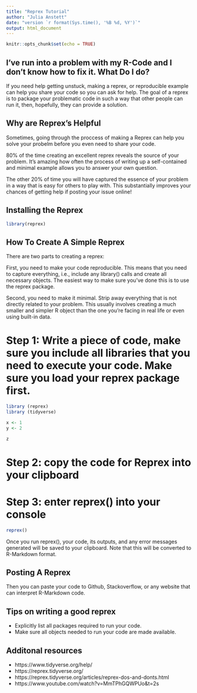 ```yaml
---
title: "Reprex Tutorial"
author: "Julia Anstett"
date: "version `r format(Sys.time(), '%B %d, %Y')`"
output: html_document
---
```


```r
knitr::opts_chunk$set(echo = TRUE)
```

## I've run into a problem with my R-Code and I don't know how to fix it. What Do I do?

If you need help getting unstuck, making a reprex, or reproducible example can help you share your code so you can ask for help. The goal of a reprex is to package your problematic code in such a way that other people can run it, then, hopefully, they can provide a solution.


## Why are Reprex's Helpful
Sometimes, going through the proccess of making a Reprex can help you solve your probelm before you even need to share your code.

80% of the time creating an excellent reprex reveals the source of your problem. It’s amazing how often the process of writing up a self-contained and minimal example allows you to answer your own question.

The other 20% of time you will have captured the essence of your problem in a way that is easy for others to play with. This substantially improves your chances of getting help if posting your issue online!


##  Installing the Reprex

```r

library(reprex)

```

## How To Create A Simple Reprex

There are two parts to creating a reprex:

First, you need to make your code reproducible. This means that you need to capture everything, i.e., include any library() calls and create all necessary objects. The easiest way to make sure you’ve done this is to use the reprex package.

Second, you need to make it minimal. Strip away everything that is not directly related to your problem. This usually involves creating a much smaller and simpler R object than the one you’re facing in real life or even using built-in data.


# Step 1: Write a piece of code, make sure you include all libraries that you need to execute your code. Make sure you load your reprex package first.

```r

library (reprex)
library (tidyverse)

x <- 1
y <- 2

z

```

# Step 2: copy the code for Reprex into your clipboard

# Step 3: enter reprex() into your console

```r

reprex()

```

Once you run reprex(), your code, its outputs, and any error messages generated will be saved to your clipboard. Note that this will be converted to R-Markdown format.

## Posting A Reprex
Then you can paste your code to Github, Stackoverflow, or any website that can interpret R-Markdown code.

## Tips on writing a good reprex

- Explicitly list all packages required to run your code.
- Make sure all objects needed to run your code are made available.


## Additonal resources
- https://www.tidyverse.org/help/
- https://reprex.tidyverse.org/
- https://reprex.tidyverse.org/articles/reprex-dos-and-donts.html
- https://www.youtube.com/watch?v=MmTPhGQWPUo&t=2s

